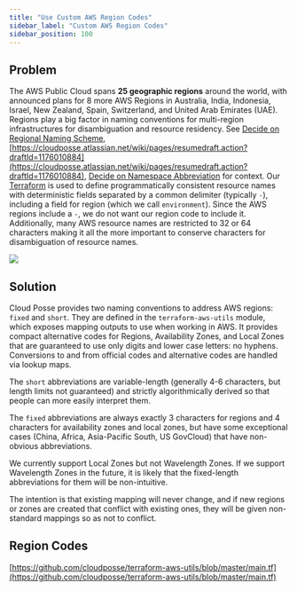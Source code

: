 ```yaml
---
title: "Use Custom AWS Region Codes"
sidebar_label: "Custom AWS Region Codes"
sidebar_position: 100
---
```


## Problem

The AWS Public Cloud spans **25 geographic regions** around the world, with announced plans for 8 more AWS Regions in Australia, India, Indonesia, Israel, New Zealand, Spain, Switzerland, and United Arab Emirates (UAE). Regions play a big factor in naming conventions for multi-region infrastructures for disambiguation and resource residency. See [Decide on Regional Naming Scheme](/layers/foundation/design-decisions/decide-on-regional-naming-scheme), [https://cloudposse.atlassian.net/wiki/pages/resumedraft.action?draftId=1176010884](https://cloudposse.atlassian.net/wiki/pages/resumedraft.action?draftId=1176010884), [Decide on Namespace Abbreviation](/layers/foundation/design-decisions/decide-on-namespace-abbreviation) for context. Our [Terraform](/resources/legacy/fundamentals/terraform) is used to define programmatically consistent resource names with deterministic fields separated by a common delimiter (typically `-`), including a field for region (which we call `environment`). Since the AWS regions include a `-`, we do not want our region code to include it. Additionally, many AWS resource names are restricted to 32 or 64 characters making it all the more important to conserve characters for disambiguation of resource names.

<img src="/assets/refarch/cleanshot-2021-11-04-at-23.01.23@2x-20211105-040142.png" /><br/>

## Solution

Cloud Posse provides two naming conventions to address AWS regions: `fixed` and `short`. They are defined in the `terraform-aws-utils` module, which exposes mapping outputs to use when working in AWS. It provides compact alternative codes for Regions, Availability Zones, and Local Zones that are guaranteed to use only digits and lower case letters: no hyphens. Conversions to and from official codes and alternative codes are handled via lookup maps.

The `short` abbreviations are variable-length (generally 4-6 characters, but length limits not guaranteed) and strictly algorithmically derived so that people can more easily interpret them.

The `fixed` abbreviations are always exactly 3 characters for regions and 4 characters for availability zones and local zones, but have some exceptional cases (China, Africa, Asia-Pacific South, US GovCloud) that have non-obvious abbreviations.

We currently support Local Zones but not Wavelength Zones. If we support Wavelength Zones in the future, it is likely that the fixed-length abbreviations for them will be non-intuitive.

The intention is that existing mapping will never change, and if new regions or zones are created that conflict with existing ones, they will be given non-standard mappings so as not to conflict.

## Region Codes

[https://github.com/cloudposse/terraform-aws-utils/blob/master/main.tf](https://github.com/cloudposse/terraform-aws-utils/blob/master/main.tf)


